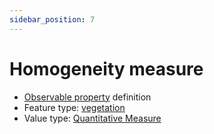 ```yaml
---
sidebar_position: 7
---
```



# Homogeneity measure

- [Observable property](/viewers/dawe-vocabs?uri=https://linked.data.gov.au/def/test/dawe-cv/325d5ff2-8c81-484a-a422-c13ff29666a9) definition
- Feature type: [vegetation](http://linked.data.gov.au/def/tern-cv/2be2d5ce-ca9d-4dff-8e79-948983944f95)
- Value type: [Quantitative Measure](https://w3id.org/tern/ontologies/tern/QuantitativeMeasure)


<Example protocolModule="vegetation-mapping" observableProperty="https://linked.data.gov.au/def/test/dawe-cv/325d5ff2-8c81-484a-a422-c13ff29666a9" />
